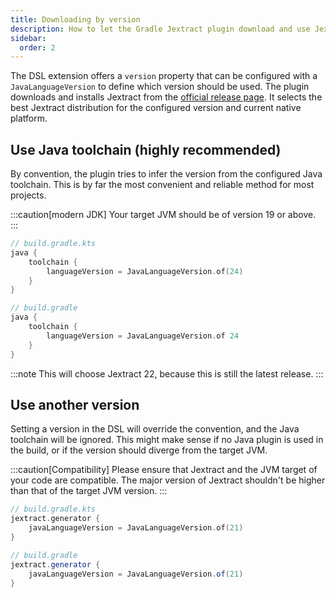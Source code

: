 ```yaml
---
title: Downloading by version
description: How to let the Gradle Jextract plugin download and use Jextract depending on a given JVM target version
sidebar:
  order: 2
---
```


The DSL extension offers a `version` property that can be configured with a `JavaLanguageVersion` to define which version should be used.
The plugin downloads and installs Jextract from the [official release page][jextract].
It selects the best Jextract distribution for the configured version and current native platform.

## Use Java toolchain (highly recommended)

By convention, the plugin tries to infer the version from the configured Java toolchain.
This is by far the most convenient and reliable method for most projects.

:::caution[modern JDK]
Your target JVM should be of version 19 or above.
:::

<Tabs syncKey="dsl">
<TabItem label="Kotlin">

```kts "languageVersion"
// build.gradle.kts
java {
    toolchain {
        languageVersion = JavaLanguageVersion.of(24)
    }
}
```

</TabItem>
<TabItem label="Groovy">

```groovy "languageVersion"
// build.gradle
java {
    toolchain {
        languageVersion = JavaLanguageVersion.of 24
    }
}
```

</TabItem>
</Tabs>

:::note
This will choose Jextract 22, because this is still the latest release.
:::

## Use another version

Setting a version in the DSL will override the convention, and the Java toolchain will be ignored.
This might make sense if no Java plugin is used in the build, or if the version should diverge from the target JVM.

:::caution[Compatibility]
Please ensure that Jextract and the JVM target of your code are compatible. The major version of Jextract shouldn't be higher than that of the target JVM version.
:::

<Tabs syncKey="dsl">
<TabItem label="Kotlin">

```kts "javaLanguageVersion"
// build.gradle.kts
jextract.generator {
    javaLanguageVersion = JavaLanguageVersion.of(21)
}
```

</TabItem>
<TabItem label="Groovy">

```groovy "javaLanguageVersion"
// build.gradle
jextract.generator {
    javaLanguageVersion = JavaLanguageVersion.of(21)
}
```

</TabItem>
</Tabs>

[jextract]: https://jdk.java.net/jextract/
